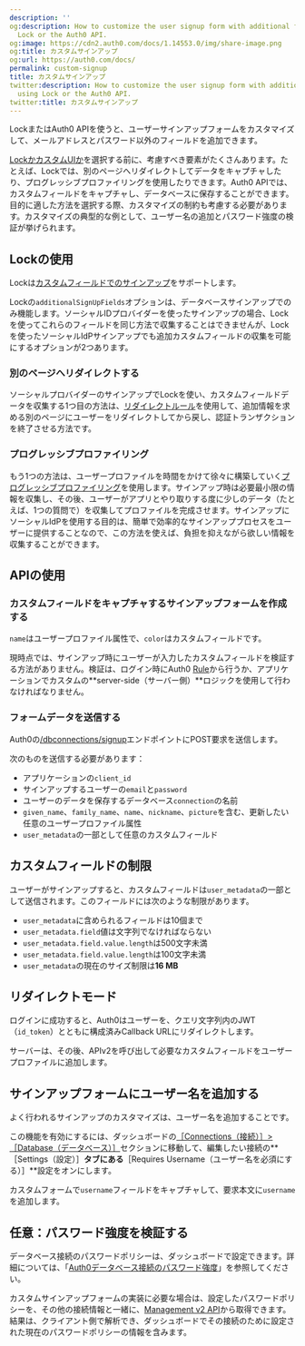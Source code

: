 ```yaml
---
description: ''
og:description: How to customize the user signup form with additional fields using
  Lock or the Auth0 API.
og:image: https://cdn2.auth0.com/docs/1.14553.0/img/share-image.png
og:title: カスタムサインアップ
og:url: https://auth0.com/docs/
permalink: custom-signup
title: カスタムサインアップ
twitter:description: How to customize the user signup form with additional fields
  using Lock or the Auth0 API.
twitter:title: カスタムサインアップ
---
```


LockまたはAuth0 APIを使うと、ユーザーサインアップフォームをカスタマイズして、メールアドレスとパスワード以外のフィールドを追加できます。

[LockかカスタムUIか](/brand-and-customize/customize-with-lock-sdk)を選択する前に、考慮すべき要素がたくさんあります。たとえば、Lockでは、別のページへリダイレクトしてデータをキャプチャしたり、プログレッシブプロファイリングを使用したりできます。Auth0 APIでは、カスタムフィールドをキャプチャし、データベースに保存することができます。目的に適した方法を選択する際、カスタマイズの制約も考慮する必要があります。カスタマイズの典型的な例として、ユーザー名の追加とパスワード強度の検証が挙げられます。

## Lockの使用

Lockは[カスタムフィールドでのサインアップ](/libraries/lock/lock-configuration)をサポートします。

Lockの`additionalSignUpFields`オプションは、データベースサインアップでのみ機能します。ソーシャルIDプロバイダーを使ったサインアップの場合、Lockを使ってこれらのフィールドを同じ方法で収集することはできませんが、Lockを使ったソーシャルIdPサインアップでも追加カスタムフィールドの収集を可能にするオプションが2つあります。

### 別のページへリダイレクトする

ソーシャルプロバイダーのサインアップでLockを使い、カスタムフィールドデータを収集する1つ目の方法は、[リダイレクトルール](/rules/redirect-users)を使用して、追加情報を求める別のページにユーザーをリダイレクトしてから戻し、認証トランザクションを終了させる方法です。

### プログレッシブプロファイリング

もう1つの方法は、ユーザープロファイルを時間をかけて徐々に構築していく[プログレッシブプロファイリング](/users/user-profiles/progressive-profiling)を使用します。サインアップ時は必要最小限の情報を収集し、その後、ユーザーがアプリとやり取りする度に少しのデータ（たとえば、1つの質問で）を収集してプロファイルを完成させます。サインアップにソーシャルIdPを使用する目的は、簡単で効率的なサインアッププロセスをユーザーに提供することなので、この方法を使えば、負担を抑えながら欲しい情報を収集することができます。

## APIの使用

### カスタムフィールドをキャプチャするサインアップフォームを作成する

`name`はユーザープロファイル属性で、`color`はカスタムフィールドです。

現時点では、サインアップ時にユーザーが入力したカスタムフィールドを検証する方法がありません。検証は、ログイン時にAuth0 [Rule](/rules)から行うか、アプリケーションでカスタムの**server-side（サーバー側）**ロジックを使用して行わなければなりません。

### フォームデータを送信する

Auth0の[/dbconnections/signup](/api/authentication/reference#signup)エンドポイントにPOST要求を送信します。

次のものを送信する必要があります：

* アプリケーションの`client_id`
* サインアップするユーザーの`email`と`password`
* ユーザーのデータを保存するデータベース`connection`の名前
* `given_name`、`family_name`、`name`、`nickname`、`picture`を含む、更新したい任意のユーザープロファイル属性
* `user_metadata`の一部として任意のカスタムフィールド

## カスタムフィールドの制限

ユーザーがサインアップすると、カスタムフィールドは`user_metadata`の一部として送信されます。このフィールドには次のような制限があります。

* `user_metadata`に含められるフィールドは10個まで
* `user_metadata.field`値は文字列でなければならない
* `user_metadata.field.value.length`は500文字未満
* `user_metadata.field.value.length`は100文字未満
* `user_metadata`の現在のサイズ制限は**16 MB**

## リダイレクトモード

ログインに成功すると、Auth0はユーザーを、クエリ文字列内のJWT（`id_token`）とともに構成済みCallback URLにリダイレクトします。

サーバーは、その後、APIv2を呼び出して必要なカスタムフィールドをユーザープロファイルに追加します。

## サインアップフォームにユーザー名を追加する

よく行われるサインアップのカスタマイズは、ユーザー名を追加することです。

この機能を有効にするには、ダッシュボードの[［Connections（接続）］>［Database（データベース）］](%24%7Bmanage_url%7D/#/connections/database/)セクションに移動して、編集したい接続の**［Settings（設定）］**タブにある**［Requires Username（ユーザー名を必須にする）］**設定をオンにします。

カスタムフォームで`username`フィールドをキャプチャして、要求本文に`username`を追加します。

## 任意：パスワード強度を検証する

データベース接続のパスワードポリシーは、ダッシュボードで設定できます。詳細については、「[Auth0データベース接続のパスワード強度](/connections/database/password-strength)」を参照してください。

カスタムサインアップフォームの実装に必要な場合は、設定したパスワードポリシーを、その他の接続情報と一緒に、[Management v2 API](/api/management/v2#!/Connections/get_connections_by_id)から取得できます。結果は、クライアント側で解析でき、ダッシュボードでその接続のために設定された現在のパスワードポリシーの情報を含みます。